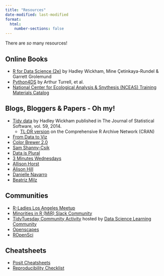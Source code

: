 ```yaml
---
title: "Resources"
date-modified: last-modified
format: 
  html:
    number-sections: false
---
```


There are *so* many resources!

## Online Books

- [R for Data Science (2e)](https://r4ds.hadley.nz/) by Hadley Wickham, Mine Çetinkaya-Rundel & Garrett Grolemund
- [Python4DS](https://aeturrell.github.io/python4DS/welcome.html#) by Arthur Turrell, et al.
- [National Center for Ecological Analysis & Snythesis (NCEAS) Training Materials Catalog](https://learning.nceas.ucsb.edu/)

## Blogs, Bloggers & Papers - Oh my!

- [Tidy data](https://vita.had.co.nz/papers/tidy-data.html) by Hadley Wickham published in The Journal of Statistical Software, vol. 59, 2014.
    - [TL;DR version](https://cran.r-project.org/web/packages/tidyr/vignettes/tidy-data.html) on the Comprehensive R Archive Network (CRAN)
- [From Data to Viz](https://www.data-to-viz.com/#density)
- [Color Brewer 2.0](https://colorbrewer2.org/)
- [Sam Shanny-Csik](https://samanthacsik.github.io/)
- [Data is Plural](https://www.data-is-plural.com/)
- [3 Minutes Wednesdays](https://3mw.albert-rapp.de/)
- [Allison Horst](https://allisonhorst.com/)
- [Alison Hill](https://www.apreshill.com/)
- [Danielle Navarro](https://djnavarro.net/)
- [Beatriz Milz](https://beamilz.com/about)


## Communities

- [R-Ladies Los Angeles Meetup](https://www.meetup.com/rladies-la/)
- [Minorities in R (MiR) Slack Community](https://mircommunity.com/)
- [TidyTuesday Community Activity](https://github.com/rfordatascience/tidytuesday?tab=readme-ov-file) hosted by [Data Science Learning Community](https://dslc.io/)
- [Openscapes](https://openscapes.org/)
- [ROpenSci](https://ropensci.org/)

## Cheatsheets

- [Posit Cheatsheets](https://posit.co/resources/cheatsheets/)
- [Reproducibility Checklist](https://ropensci-archive.github.io/reproducibility-guide/sections/checklist/)